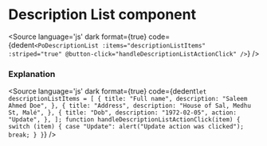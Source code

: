 # Description List component




<Description of={PoDescriptionList} />

<Canvas withToolbar>
    <Story id="components-description-list--list" />
</Canvas>

<Source
  language='js'
  dark
  format={true}
  code={dedent`
    <PoDescriptionList
        :items="descriptionListItems"
        :striped="true"
        @button-click="handleDescriptionListActionClick"
    />
  `}
/>

### Explanation

<ArgsTable of={PoDescriptionList} />

<Source
  language='js'
  dark
  format={true}
  code={dedent`
    let descriptionListItems = [
        {
            title: "Full name",
            description: "Saleem Ahmed Doe",
        },
        {
            title: "Address",
            description: "House of Sal, Medhu St, Malé",
        },
        {
            title: "Dob",
            description: "1972-02-05",
            action: "Update",
        },
    ];
    function handleDescriptionListActionClick(item) {
        switch (item) {
            case "Update":
            alert("Update action was clicked");
            break;
        }
    }
  `}
/>